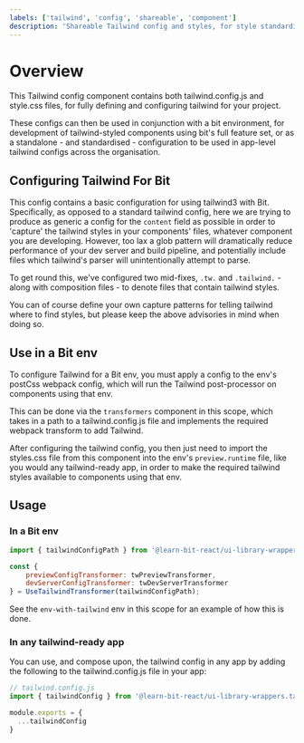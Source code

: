 ```yaml
---
labels: ['tailwind', 'config', 'shareable', 'component']
description: 'Shareable Tailwind config and styles, for style standardisation'
---
```


# Overview

This Tailwind config component contains both tailwind.config.js and style.css files, for fully defining and configuring tailwind for your project.

These configs can then be used in conjunction with a bit environment, for development of tailwind-styled components using bit's full feature set, or as a standalone - and standardised - configuration to be 
used in app-level tailwind configs across the organisation.

## Configuring Tailwind For Bit

This config contains a basic configuration for using tailwind3 with Bit. Specifically, as opposed to a standard tailwind config, here we are trying to produce
as generic a config for the `content` field as possible in order to 'capture' the tailwind styles in your components' files, whatever component you are developing. 
However, too lax a glob pattern will dramatically reduce performance of your dev server and build pipeline, and potentially include files which tailwind's parser will unintentionally 
attempt to parse.  

To get round this, we've configured two mid-fixes, `.tw.` and `.tailwind.` - along with composition files - to denote files that contain tailwind styles. 

You can of course define your own capture patterns for telling tailwind where to find styles, but please keep the above advisories in mind when doing so.

## Use in a Bit env

To configure Tailwind for a Bit env, you must apply a config to the env's postCss webpack config, which will run the Tailwind post-processor on components using that env.

This can be done via the `transformers` component in this scope, which takes in a path to a tailwind.config.js file and implements the required webpack transform to add Tailwind. 

After configuring the tailwind config, you then just need to import the styles.css file from this component into the env's `preview.runtime` file, like you would any tailwind-ready app, 
in order to make the required tailwind styles available to components using that env. 

## Usage 

### In a Bit env
``` js
import { tailwindConfigPath } from '@learn-bit-react/ui-library-wrappers.tailwind.configs.tailwind-config';

const { 
    previewConfigTransformer: twPreviewTransformer, 
    devServerConfigTransformer: twDevServerTransformer 
} = UseTailwindTransformer(tailwindConfigPath);
```

See the `env-with-tailwind` env in this scope for an example of how this is done.


### In any tailwind-ready app

You can use, and compose upon, the tailwind config in any app by adding the following to the tailwind.config.js file in your app:

```js
// tailwind.config.js
import { tailwindConfig } from '@learn-bit-react/ui-library-wrappers.tailwind.configs.tailwind-config';

module.exports = {
  ...tailwindConfig
}
```